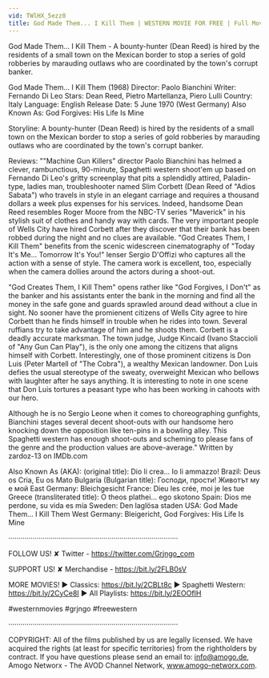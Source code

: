 ```yaml
---
vid: TWlHX_5ezz0
title: God Made Them... I Kill Them | WESTERN MOVIE FOR FREE | Full Movie on YouTube | Cowboy Film
---
```


God Made Them... I Kill Them -  A bounty-hunter (Dean Reed) is hired by the residents of a small town on the Mexican border to stop a series of gold robberies by marauding outlaws who are coordinated by the town's corrupt banker. 

God Made Them... I Kill Them (1968)
Director: Paolo Bianchini
Writer: Fernando Di Leo
Stars: Dean Reed, Pietro Martellanza, Piero Lulli
Country: Italy
Language: English
Release Date: 5 June 1970 (West Germany)
Also Known As: God Forgives: His Life Is Mine

Storyline:
A bounty-hunter (Dean Reed) is hired by the residents of a small town on the Mexican border to stop a series of gold robberies by marauding outlaws who are coordinated by the town's corrupt banker.

Reviews:
""Machine Gun Killers" director Paolo Bianchini has helmed a clever, rambunctious, 90-minute, Spaghetti western shoot'em up based on Fernando Di Leo's gritty screenplay that pits a splendidly attired, Paladin-type, ladies man, troubleshooter named Slim Corbett (Dean Reed of "Adios Sabata") who travels in style in an elegant carriage and requires a thousand dollars a week plus expenses for his services. Indeed, handsome Dean Reed resembles Roger Moore from the NBC-TV series "Maverick" in his stylish suit of clothes and handy way with cards. The very important people of Wells City have hired Corbett after they discover that their bank has been robbed during the night and no clues are available. "God Creates Them, I Kill Them" benefits from the scenic widescreen cinematography of "Today It's Me... Tomorrow It's You!" lenser Sergio D'Offizi who captures all the action with a sense of style. The camera work is excellent, too, especially when the camera dollies around the actors during a shoot-out.

"God Creates Them, I Kill Them" opens rather like "God Forgives, I Don't" as the banker and his assistants enter the bank in the morning and find all the money in the safe gone and guards sprawled around dead without a clue in sight. No sooner have the promienent citizens of Wells City agree to hire Corbett than he finds himself in trouble when he rides into town. Several ruffians try to take advantage of him and he shoots them. Corbett is a deadly accurate marksman. The town judge, Judge Kincaid (Ivano Staccioli of "Any Gun Can Play"), is the only one among the citizens that aligns himself with Corbett. Interestingly, one of those prominent citizens is Don Luis (Peter Martell of "The Cobra"), a wealthy Mexican landowner. Don Luis defies the usual stereotype of the sweaty, overweight Mexican who bellows with laughter after he says anything. It is interesting to note in one scene that Don Luis tortures a peasant type who has been working in cahoots with our hero.

Although he is no Sergio Leone when it comes to choreographing gunfights, Bianchini stages several decent shoot-outs with our handsome hero knocking down the opposition like ten-pins in a bowling alley. This Spaghetti western has enough shoot-outs and scheming to please fans of the genre and the production values are above-average." Written by zardoz-13 on IMDb.com

Also Known As (AKA):
(original title): Dio li crea... Io li ammazzo!
Brazil: Deus os Cria, Eu os Mato
Bulgaria (Bulgarian title): Господи, прости! Животът му е мой
East Germany: Bleichgesicht
France: Dieu les crée, moi je les tue
Greece (transliterated title): O theos plathei... ego skotono
Spain: Dios me perdone, su vida es mía
Sweden: Den laglösa staden
USA: God Made Them... I Kill Them
West Germany: Bleigericht, God Forgives: His Life Is Mine

····················································································

FOLLOW US!
✘ Twitter - https://twitter.com/Grjngo_com

SUPPORT US!
✘ Merchandise - https://bit.ly/2FLB0sV

MORE MOVIES! 
► Classics: https://bit.ly/2CBLt8c 
► Spaghetti Western: https://bit.ly/2CyCe8I 
► All Playlists: https://bit.ly/2EOOfIH 

#westernmovies #grjngo #freewestern

····················································································

COPYRIGHT: All of the films published by us are legally licensed. We have acquired the rights (at least for specific territories) from the rightholders by contract. If you have questions please send an email to: info@amogo.de, Amogo Networx - The AVOD Channel Network, www.amogo-networx.com.